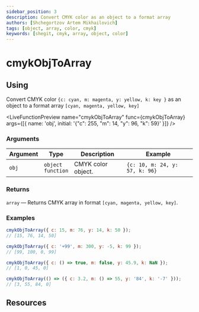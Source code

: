 ```yaml
---
sidebar_position: 3
description: Convert CMYK color as an object to a format array
authors: [Shchegortzov Artem Mikhailovich]
tags: [object, array, color, cmyk]
keywords: [shegit, cmyk, array, object, color]
---
```




# cmykObjToArray

## Using

Convert CMYK color `{c: cyan, m: magenta, y: yellow, k: key }` as an object to a format array `[cyan, magenta, yellow, key]`

<LiveFunctionPreview
  name="cmykObjToArray"
  func={cmykObjToArray}
  args={[{ name: 'obj', initial: '{"c": 255, "m": 14, "y": 96, "k": 59}' }]}
/>

### Arguments

| Argument | Type                       | Description        | Example                        |
| -------- | -------------------------- | ------------------ | ------------------------------ |
| `obj`    | `object` <br /> `function` | CMYK color object. | `{c: 10, m: 24, y: 57, k: 96}` |

### Returns

`array` — Returns CMYK array in format `[cyan, magenta, yellow, key]`.

### Examples

```js
cmykObjToArray({ c: 15, m: 76, y: 14, k: 50 });
// [15, 76, 14, 50]

cmykObjToArray({ c: '+99', m: 300, y: -5, k: 99 });
// [99, 100, 0, 99]

cmykObjToArray({ c: () => true, m: false, y: 45.9, k: NaN });
// [1, 0, 45, 0]

cmykObjToArray(() => ({ c: 3.2, m: () => 55, y: '84', k: '-7' }));
// [3, 55, 84, 0]
```

## Resources

<Resources constants={constants} />
